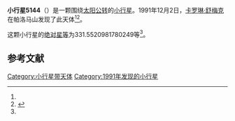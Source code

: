 {{Infobox planet
| bgcolour = #FFFFC0
| name = 5144 Achates
| symbol = 
| image = 
| caption = 
| discovery = yes
| discovery_ref = 
| discoverer = [[卡罗琳·舒梅克|卡罗琳·舒梅克]]
| discovery_site = [[帕洛马山|帕洛马山]] 
| discovered = 1991年12月2日
| designations = yes
| mp_name = 
| named_after = 
| alt_names = 1991 XX/ 1939 PC / 1951 PK / 1975 QA / 1987 QV11 / 1988 SS4
| mp_category = [[特洛伊小行星|特洛伊小行星]]
| orbit_ref = <ref name="a">[http://ssd.jpl.nasa.gov/sbdb.cgi?sstr=5144 5144 Achates] {{Wayback|url=http://ssd.jpl.nasa.gov/sbdb.cgi?sstr=5144 |date=20201124012026 }}，小行星數據庫瀏覽器（JPL Small-Body Database Browser）－[[美国国家航空航天局|美国国家航空航天局]]喷气推进实验室</ref>
| epoch = 2456400.5 (2013年4月18日更新)
| aphelion = {{convert|6.623737858561666|AU|km|3|abbr=on|lk=out}}
| perihelion = {{convert|3.79246082083961|AU|km|3|abbr=on}}
| semimajor = {{convert|5.208099339700638|AU|km|3|abbr=on}}
| eccentricity = 0.271814807
| period = 4341.275187 [[日|日]]<br />11.89[[儒略年|儒略年]]
| avg_speed = 
| inclination = 8.901059425940574
| asc_node = 322.8408160311367
| mean_anomaly = 
| arg_peri = 331.5520981780249
| satellites = 
| physical_characteristics = yes
| dimensions = 
| mass = 
| density = 
| surface_grav = 
| escape_velocity = 
| sidereal_day = 
| axial_tilt = 
| pole_ecliptic_lat = 
| pole_ecliptic_lon = 
| albedo = 
| temperatures= 
| temp_name1 = 
| mean_temp_1 = 
| max_temp_1 = 
| temp_name2 = 
| max_temp_2 = 
| spectral_type = 
| abs_magnitude = 331.5520981780249
}}

'''小行星5144'''（{{lang-en|5144 Achates}}）是一颗围绕[[太阳|太阳]][[公转|公转]]的[[小行星|小行星]]。1991年12月2日，[[卡罗琳·舒梅克|卡罗琳·舒梅克]]在帕洛马山发现了此天体<ref name="a" /><ref>{{cite news|title=小行星列表|url=http://cfa-www.harvard.edu/iau/lists/NumberedMPs.txt|accessdate=2013-07-08|newspaper=哈佛大学|archive-date=2008-05-17|archive-url=https://web.archive.org/web/20080517010638/http://cfa-www.harvard.edu/iau/lists/NumberedMPs.txt|dead-url=no}}</ref>。

这颗小行星的[[绝对星等|绝对星等]]为331.5520981780249等<ref name="a" />。

==参考文献==
{{reflist}}
{{Minor Planet Number|[[小行星5143|小行星5143]]|[[小行星5145|小行星5145]]}}

{{小天体}}

[[Category:小行星带天体|Category:小行星带天体]]
[[Category:1991年发现的小行星|Category:1991年发现的小行星]]

{{asteroid-stub}}